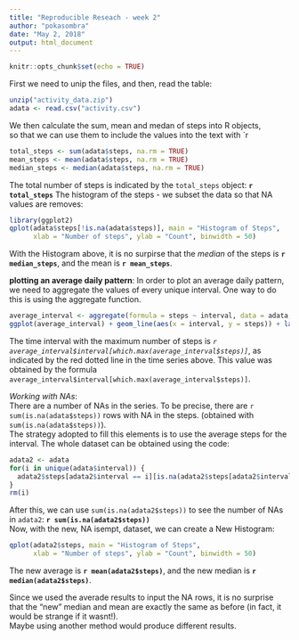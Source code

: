 ```yaml
---
title: "Reproducible Reseach - week 2"
author: "pokasombra"
date: "May 2, 2018"
output: html_document
---
```


```r
knitr::opts_chunk$set(echo = TRUE)
```

First we need to unip the files, and then, read the table:

```r
unzip("activity_data.zip")
adata <- read.csv("activity.csv")
```

We then calculate the sum, mean and medan of steps into R objects,  
so that we can use them to include the values into the text with \`r

```r
total_steps <- sum(adata$steps, na.rm = TRUE)
mean_steps <- mean(adata$steps, na.rm = TRUE)
median_steps <- median(adata$steps, na.rm = TRUE)
```

The total number of steps is indicated by the `total_steps` object: **`r total_steps`**
The histogram of the steps - we subset the data so that NA values are removes:
```r
library(ggplot2)
qplot(adata$steps[!is.na(adata$steps)], main = "Histogram of Steps",
      xlab = "Number of steps", ylab = "Count", binwidth = 50)
```

With the Histogram above, it is no surpirse that the *median* of the steps is **`r median_steps`**, and the mean is **`r mean_steps`**.


**plotting an average daily pattern**: In order to plot an average daily pattern, we need
to aggregate the values of every unique interval. One way to do this is using the aggregate function.
```r
average_interval <- aggregate(formula = steps ~ interval, data = adata, FUN = mean, na.rm = TRUE)
ggplot(average_interval) + geom_line(aes(x = interval, y = steps)) + labs(title = "Average steps per interval", subtitle = "NAs were removed") + geom_vline(xintercept = average_interval$interval[which.max(average_interval$steps)], col = "red", linetype = "dashed")
```

The time interval with the maximum number of steps is *`r average_interval$interval[which.max(average_interval$steps)]`*,
as indicated by the red dotted line in the time series above. This value was obtained by the formula
`average_interval$interval[which.max(average_interval$steps)]`.


*Working with NAs*:  
There are a number of NAs in the series. To be precise, there are `r sum(is.na(adata$steps))` rows with NA in the steps.
(obtained with `sum(is.na(adata$steps))`).  
The strategy adopted to fill this elements is to use the average steps for the interval. The whole dataset can
be obtained using the code:
```r
adata2 <- adata
for(i in unique(adata$interval)) {
  adata2$steps[adata2$interval == i][is.na(adata2$steps[adata2$interval == i])] <- average_interval[average_interval$interval == i, "steps"]
}
rm(i)
```

After this, we can use `sum(is.na(adata2$steps))` to see the number of NAs in `adata2`: **`r sum(is.na(adata2$steps))`**  
Now, with the new, NA isempt, dataset, we can create a New Histogram:
```r
qplot(adata2$steps, main = "Histogram of Steps",
      xlab = "Number of steps", ylab = "Count", binwidth = 50)
```

The new average is **`r mean(adata2$steps)`**, and the new median is **`r median(adata2$steps)`**.

Since we used the averade results to input the NA rows, it is no surprise that the "new" median and mean are
exactly the same as before (in fact, it would be strange if it wasnt!).  
Maybe using another method would produce different results.